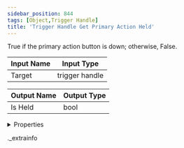 ```yaml
---
sidebar_position: 844
tags: [Object,Trigger Handle]
title: 'Trigger Handle Get Primary Action Held'
---
```


True if the primary action button is down; otherwise, False.



<IChip uuid="b309c032-1bcd-4ca1-83cf-b8871e65fb16" />

| Input Name | Input Type |
|-----------|-----------|
| Target | trigger handle |

| Output Name | Output Type |
|-----------|-----------|
| Is Held | bool |


<details>
  <summary>Properties</summary>
  <div>
    <div>
    <table>
      <thead>
        <tr>
          <th>Room availability:</th>
          <th>Available everywhere</th>
        </tr>
        <tr>
          <th>Is beta required?</th>
          <th>No</th>
        </tr>
        <tr>
          <th>Is this chip a trolling risk?</th>
          <th>No</th>
        </tr>
        <tr>
          <th>Is this chip a role assignment risk?</th>
          <th>No</th>
        </tr>
        <tr>
          <th>Chip UUID</th>
          <th>b309c032-1bcd-4ca1-83cf-b8871e65fb16</th>
        </tr>
      </thead>
    </table>
    </div>
  </div>
</details>

._extrainfo